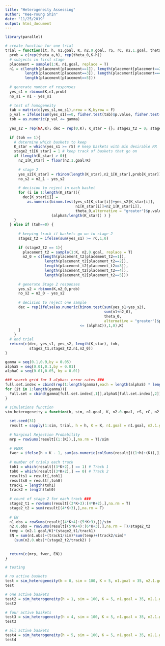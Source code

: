 ```yaml
---
title: "Heterogeneity Assessing"
author: "Kee-Young Shin"
date: "11/25/2019"
output: html_document
---
```





```r
library(parallel)

# create function for one trial
trial = function(it, h, n1.goal, K, n2.0.goal, rS, rC, n2.1.goal, theta_0, alphaS, alphaC, gamma, theta_a){
  prob = c(rep(theta_a,h), rep(theta_0,K-h))
  # subjects in first stage 
  placement = sample(1:K, n1.goal, replace = T)
  n1 = c(length(placement[placement==1]), length(placement[placement==2]),
         length(placement[placement==3]), length(placement[placement==4]),
         length(placement[placement==5]))
  
  # generate number of responses 
  yes_s1 = rbinom(K,n1,prob)
  no_s1 = n1 - yes_s1
  
  # test of homogeneity 
  tab = matrix(c(yes_s1,no_s1),nrow = K,byrow = F)
  p_val = ifelse(sum(yes_s1)==0, fisher.test(tab)$p.value, fisher.test(tab,hybrid = T,simulate.p.value=T)$p.value) # don't simulate pval if marginal of all yes = 0
  toh = as.numeric(p_val <= gamma)
  
  yes_s2 = rep(NA,K); dec = rep(0,K); K_star = {}; stage2_t2 = 0; stage2_t1 = rep(0,K); n2_0 = rep(NA,K); n2_1 = rep(NA,K)
  
  if (toh == 1){
    # determine which baskets to keep 
    K_star = which(yes_s1 >= rS) # keep baskets with min desirable RR
    stage2_t1[K_star] = 1 # keep track of baskets that go on
    if (length(K_star) > 0){
      n2_1[K_star] = floor(n2.1.goal/K)
      
      # stage 2
      yes_s2[K_star] = rbinom(length(K_star),n2_1[K_star],prob[K_star])
      no_s2 = n2_1 - yes_s2
      
      # decision to reject in each basket 
      for (i in 1:length(K_star)){
        dec[K_star[i]] =
          as.numeric(binom.test(yes_s1[K_star[i]]+yes_s2[K_star[i]],
                                n1[K_star[i]]+n2_1[K_star[i]],
                                theta_0,alternative = "greater")$p.value <=
                     (alphaS/length(K_star)) ) }
    }
  } else if (toh==0) {
    
      # keeping track if baskets go on to stage 2
      stage2_t2 = ifelse(sum(yes_s1) >= rC,1,0)
    
      if (stage2_t2 == 1){
        placement_t2 = sample(1:K, n2.0.goal, replace = T)
        n2_0 = c(length(placement_t2[placement_t2==1]),
                  length(placement_t2[placement_t2==2]),
                  length(placement_t2[placement_t2==3]),
                  length(placement_t2[placement_t2==4]),
                  length(placement_t2[placement_t2==5]))
      
      # generate Stage 2 responses
      yes_s2 = rbinom(K,n2_0,prob)
      no_s2 = n2_0 - yes_s2
      
      # decision to reject one sample
      dec = rep(ifelse(as.numeric(binom.test(sum(yes_s1+yes_s2),
                                             sum(n1+n2_0),
                                             theta_0,
                                             alternative = "greater")$p.value 
                                  <= (alphaC)),1,0),K)
      }
    }
  # end trial
  return(c(dec, yes_s1, yes_s2, length(K_star), toh,
           stage2_t1,stage2_t2,n1,n2_0))
}
```

```r
gamma = seq(0.1,0.9,by = 0.05)
alphaS = seq(0.01,0.1,by = 0.01)
alphaC = seq(0.01,0.05, by = 0.01)

### search grid for 3 alphas: error rates ###
full.set.index = cbind(rep(1:length(gamma),each = length(alphaS) * length(alphaC)), rep(rep(1:length(alphaS),each = length(alphaC)),times = length(gamma)), rep(1:length(alphaC),times = length(gamma)*length(alphaS)))
for (it in 1:length(gamma)){
  Full.set = cbind(gamma[full.set.index[,1]],alphaS[full.set.index[,2]],alphaC[full.set.index[,3]])
}
```

```r
# simulations function 
sim_heterogeneity = function(h, sim, n1.goal, K, n2.0.goal, rS, rC, n2.1.goal, theta_0, theta_a, alphaS, alphaC, gamma){
  
  set.seed(31)
  result = sapply(1:sim, trial, h = h, K = K, n1.goal = n1.goal, n2.1.goal = n2.1.goal, n2.0.goal = n2.0.goal, theta_0 = theta_0, theta_a = theta_a, rS = rS, rC = rC, gamma = gamma, alphaS = alphaS, alphaC = alphaC)
  
  # Marginal Rejection Probability
  mrp = rowSums(result[(1:(K)),],na.rm = T)/sim
  
  # FWER 
  fwer = ifelse(h < K - 1, sum(as.numeric(colSums(result[((1+h):(K)),],na.rm = T) >= 1))/sim, ifelse( h == K-1, sum(result[((1+h):(K)),],na.rm = T)/sim, NA )) # only one basket under the null
  
  # number of trials each track 
  toh1 = which(result[(3*K+2),] == 1) # Track 1
  toh0 = which(result[(3*K+2),] == 0) # Track 2
  results1 = result[,toh1]
  results0 = result[,toh0]
  track1 = length(toh1)
  track2 = length(toh0)
  
  # count of stage 2 for each track ###
  stage2_t1 = rowSums(result[(3*K+3):(4*K+2),],na.rm = T)
  stage2_t2 = sum(result[(4*K+3),],na.rm = T)
  
  # EN
  n1.obs = rowSums(result[(4*K+4):(5*K+3),])/sim
  n2.0.obs = rowSums(result[(5*K+4):(6*K+3),],na.rm = T)/stage2_t2
  temp = (n2.1.goal/K)*(stage2_t1/track1)
  EN = sum(n1.obs)+(track1/sim)*sum(temp)+(track2/sim)*
    (sum(n2.0.obs)*(stage2_t2/track2) )
  
  
  return(c(mrp, fwer, EN))
}


```

```r
# testing 

# no active baskets 
test = sim_heterogeneity(h = 0, sim = 100, K = 5, n1.goal = 35, n2.1.goal = 25, n2.0.goal = 75, theta_0 = .15, rS = 1, rC = 5, gamma = .52, alphaS = .07, alphaC = .05, theta_a = 0.45)
test

# one active baskets
test2 = sim_heterogeneity(h = 1, sim = 100, K = 5, n1.goal = 35, n2.1.goal = 75, n2.0.goal = 20, theta_0 = .15, rS = 1, rC = 5, gamma = .52, alphaS = .07, alphaC = .05, theta_a = 0.45)
test2

# four active baskets
test3 = sim_heterogeneity(h = 4, sim = 100, K = 5, n1.goal = 35, n2.1.goal = 75, n2.0.goal = 20, theta_0 = .15, rS = 1, rC = 5, gamma = .52, alphaS = .07, alphaC = .05, theta_a = 0.45)
test3

# all active baskets 
test4 = sim_heterogeneity(h = 5, sim = 100, K = 5, n1.goal = 35, n2.1.goal = 75, n2.0.goal = 20, theta_0 = .15, rS = 1, rC = 5, gamma = .52, alphaS = .07, alphaC = .05, theta_a = 0.45)
test4
```







